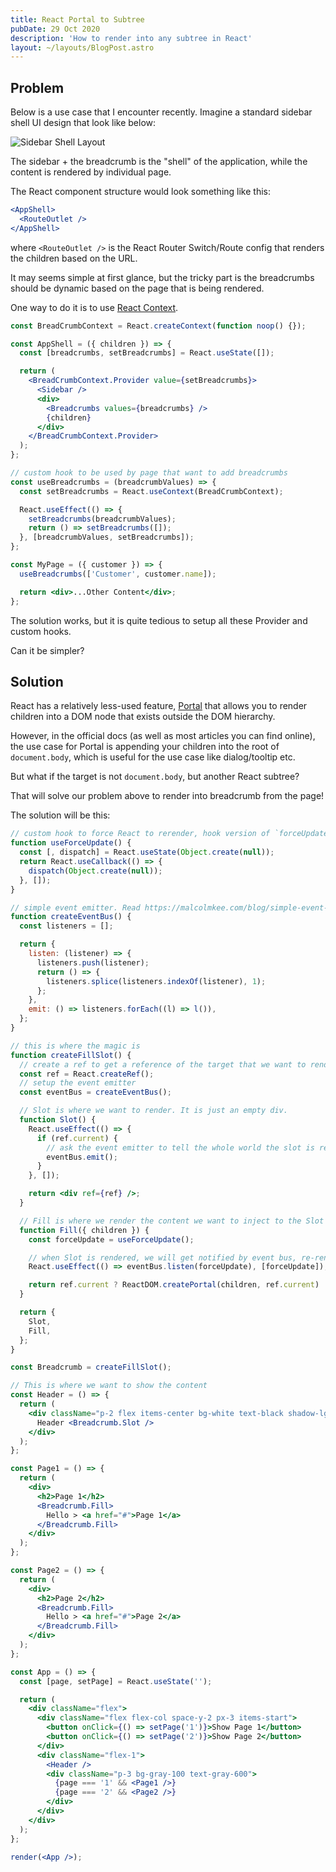 ```yaml
---
title: React Portal to Subtree
pubDate: 29 Oct 2020
description: 'How to render into any subtree in React'
layout: ~/layouts/BlogPost.astro
---
```



## Problem

Below is a use case that I encounter recently. Imagine a standard sidebar shell UI design that look like below:

<img alt="Sidebar Shell Layout" src={layoutImg} />

The sidebar + the breadcrumb is the "shell" of the application, while the content is rendered by individual page.

The React component structure would look something like this:

```jsx
<AppShell>
  <RouteOutlet />
</AppShell>
```

where `<RouteOutlet />` is the React Router Switch/Route config that renders the children based on the URL.

It may seems simple at first glance, but the tricky part is the breadcrumbs should be dynamic based on the page that is being rendered.

One way to do it is to use [React Context][react-context].

```jsx
const BreadCrumbContext = React.createContext(function noop() {});

const AppShell = ({ children }) => {
  const [breadcrumbs, setBreadcrumbs] = React.useState([]);

  return (
    <BreadCrumbContext.Provider value={setBreadcrumbs}>
      <Sidebar />
      <div>
        <Breadcrumbs values={breadcrumbs} />
        {children}
      </div>
    </BreadCrumbContext.Provider>
  );
};

// custom hook to be used by page that want to add breadcrumbs
const useBreadcrumbs = (breadcrumbValues) => {
  const setBreadcrumbs = React.useContext(BreadCrumbContext);

  React.useEffect(() => {
    setBreadcrumbs(breadcrumbValues);
    return () => setBreadcrumbs([]);
  }, [breadcrumbValues, setBreadcrumbs]);
};

const MyPage = ({ customer }) => {
  useBreadcrumbs(['Customer', customer.name]);

  return <div>...Other Content</div>;
};
```

The solution works, but it is quite tedious to setup all these Provider and custom hooks.

Can it be simpler?

## Solution

React has a relatively less-used feature, [Portal][react-portal] that allows you to render children into a DOM node that exists outside the DOM hierarchy.

However, in the official docs (as well as most articles you can find online), the use case for Portal is appending your children into the root of `document.body`, which is useful for the use case like dialog/tooltip etc.

But what if the target is not `document.body`, but another React subtree?

That will solve our problem above to render into breadcrumb from the page!

The solution will be this:

```jsx live noInline
// custom hook to force React to rerender, hook version of `forceUpdate` of class component
function useForceUpdate() {
  const [, dispatch] = React.useState(Object.create(null));
  return React.useCallback(() => {
    dispatch(Object.create(null));
  }, []);
}

// simple event emitter. Read https://malcolmkee.com/blog/simple-event-bus/ for a more detailed explanation.
function createEventBus() {
  const listeners = [];

  return {
    listen: (listener) => {
      listeners.push(listener);
      return () => {
        listeners.splice(listeners.indexOf(listener), 1);
      };
    },
    emit: () => listeners.forEach((l) => l()),
  };
}

// this is where the magic is
function createFillSlot() {
  // create a ref to get a reference of the target that we want to render into
  const ref = React.createRef();
  // setup the event emitter
  const eventBus = createEventBus();

  // Slot is where we want to render. It is just an empty div.
  function Slot() {
    React.useEffect(() => {
      if (ref.current) {
        // ask the event emitter to tell the whole world the slot is ready to be used
        eventBus.emit();
      }
    }, []);

    return <div ref={ref} />;
  }

  // Fill is where we render the content we want to inject to the Slot
  function Fill({ children }) {
    const forceUpdate = useForceUpdate();

    // when Slot is rendered, we will get notified by event bus, re-render
    React.useEffect(() => eventBus.listen(forceUpdate), [forceUpdate]);

    return ref.current ? ReactDOM.createPortal(children, ref.current) : null;
  }

  return {
    Slot,
    Fill,
  };
}

const Breadcrumb = createFillSlot();

// This is where we want to show the content
const Header = () => {
  return (
    <div className="p-2 flex items-center bg-white text-black shadow-lg">
      Header <Breadcrumb.Slot />
    </div>
  );
};

const Page1 = () => {
  return (
    <div>
      <h2>Page 1</h2>
      <Breadcrumb.Fill>
        Hello > <a href="#">Page 1</a>
      </Breadcrumb.Fill>
    </div>
  );
};

const Page2 = () => {
  return (
    <div>
      <h2>Page 2</h2>
      <Breadcrumb.Fill>
        Hello > <a href="#">Page 2</a>
      </Breadcrumb.Fill>
    </div>
  );
};

const App = () => {
  const [page, setPage] = React.useState('');

  return (
    <div className="flex">
      <div className="flex flex-col space-y-2 px-3 items-start">
        <button onClick={() => setPage('1')}>Show Page 1</button>
        <button onClick={() => setPage('2')}>Show Page 2</button>
      </div>
      <div className="flex-1">
        <Header />
        <div className="p-3 bg-gray-100 text-gray-600">
          {page === '1' && <Page1 />}
          {page === '2' && <Page2 />}
        </div>
      </div>
    </div>
  );
};

render(<App />);
```

[react-portal]: https://reactjs.org/docs/portals.html
[react-context]: https://reactjs.org/docs/context.html
